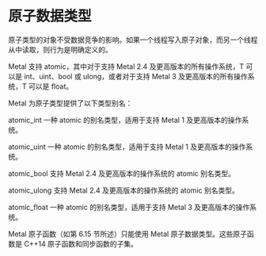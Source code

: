 # 原子数据类型

<OrigninalPDF title="2.6 Atomic Data Types" />

原子类型的对象不受数据竞争的影响。如果一个线程写入原子对象，而另一个线程从中读取，则行为是明确定义的。

Metal 支持 atomic，其中对于支持 Metal 2.4 及更高版本的所有操作系统，T 可以是 int、uint、bool 或 ulong，或者对于支持 Metal 3 及更高版本的所有操作系统，T 可以是 float。

Metal 为原子类型提供了以下类型别名：

atomic_int 一种 atomic 的别名类型，适用于支持 Metal 1 及更高版本的操作系统。

atomic_uint 一种 atomic 的别名类型，适用于支持 Metal 1 及更高版本的操作系统。

atomic_bool 支持 Metal 2.4 及更高版本的操作系统的 atomic 别名类型。

atomic_ulong 支持 Metal 2.4 及更高版本的操作系统的 atomic 别名类型。

atomic_float 一种 atomic 的别名类型，适用于支持 Metal 3 及更高版本的操作系统。

Metal 原子函数（如第 6.15 节所述）只能使用 Metal 原子数据类型。这些原子函数是 C++14 原子函数和同步函数的子集。
